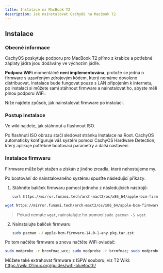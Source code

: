 ```yaml
---
title: Instalace na MacBook T2
description: Jak nainstalovat CachyOS na MacBook T2
---
```



## Instalace

### Obecné informace

CachyOS poskytuje podporu pro MacBook T2 přímo z krabice a potřebné záplaty jádra jsou dodávány ve výchozím jádře.

**Podpora WiFi** momentálně **není implementována**, protože se jedná o firmware s uzavřeným zdrojovým kódem, který nemáme dovoleno distribuovat.
Instalace bude fungovat pouze s LAN připojením k internetu, po instalaci si můžete sami stáhnout firmware a nainstalovat ho, abyste měli plnou podporu WiFi.

Níže najdete způsob, jak nainstalovat firmware po instalaci.

### Postup instalace

Ve wiki najdete, jak stáhnout a flashnout ISO.

Po flashnutí ISO obrazu stačí sledovat stránku Instalace na Root.
CachyOS automaticky konfiguruje váš systém pomocí CachyOS Hardware Detection, který aplikuje potřebné bootovací parametry a další nastavení.

### Instalace firmwaru

Firmware může být stažen a získán z jiného zrcadla, které nehostujeme my.

Po bootování do nainstalovaného systému spusťte následující příkazy:

<Steps>

1. Stáhněte balíček firmwaru pomocí jednoho z následujících nástrojů:

   <Tabs>

   <TabItem label="použití curl">

   ```sh
   curl https://mirror.funami.tech/arch-mact2/os/x86_64/apple-bcm-firmware-14.0-1-any.pkg.tar.zst -o apple-bcm-firmware-14.0-1-any.pkg.tar.zst
   ```

   </TabItem>
<TabItem label="použití wget">

   ```sh
   wget https://mirror.funami.tech/arch-mact2/os/x86_64/apple-bcm-firmware-14.0-1-any.pkg.tar.zst
   ```

   > Pokud nemáte `wget`, nainstalujte ho pomocí `sudo pacman -S wget`

   </TabItem>
</Tabs>

2. Nainstalujte balíček firmwaru
   ```sh
   sudo pacman -U apple-bcm-firmware-14.0-1-any.pkg.tar.zst
   ```

</Steps>

Po tom načtěte firmware a znovu načtěte WiFi ovladač:

```bash
sudo modprobe -r brcmfmac_wcc; sudo modprobe -r brcmfmac; sudo modprobe brcmfmac
```

Můžete také extrahovat firmware z ISPW souboru, viz T2 Wiki:
https://wiki.t2linux.org/guides/wifi-bluetooth/
